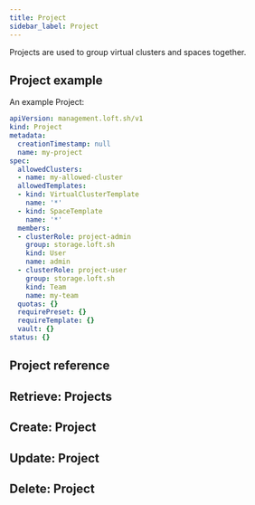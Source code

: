 ```yaml
---
title: Project
sidebar_label: Project
---
```


Projects are used to group virtual clusters and spaces together.

## Project example

An example Project:
```yaml
apiVersion: management.loft.sh/v1
kind: Project
metadata:
  creationTimestamp: null
  name: my-project
spec:
  allowedClusters:
  - name: my-allowed-cluster
  allowedTemplates:
  - kind: VirtualClusterTemplate
    name: '*'
  - kind: SpaceTemplate
    name: '*'
  members:
  - clusterRole: project-admin
    group: storage.loft.sh
    kind: User
    name: admin
  - clusterRole: project-user
    group: storage.loft.sh
    kind: Team
    name: my-team
  quotas: {}
  requirePreset: {}
  requireTemplate: {}
  vault: {}
status: {}

```

## Project reference

<Reference />

## Retrieve: Projects

<Retrieve />

## Create: Project

<Create />

## Update: Project

<Update />

## Delete: Project

<Delete />


